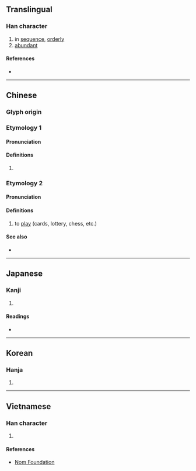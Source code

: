 {{character info/new}}
==Translingual==

===Han character===
{{Han char|rn=37|rad=大|as=06|sn=9|four=00430|canj=XYCK,YCK|ids=⿱亦大}}

# in [[sequence]], [[orderly]]
# [[abundant]]

====References====
* {{Han ref|kx=0252.050|dkj=05922|dj=0513.050|hdz=10540.030|uh=5955|ud=22869|bh=ABB3|bd=43955}}

----

==Chinese==
{{zh-forms}}

===Glyph origin===
{{Han etym}}

===Etymology 1===

====Pronunciation====
{{zh-pron
|m=yì
|c=jik6
|h=pfs=
|md=
|mn=xm,zz:e̍k/qz:ia̍k
|w=
|mc=y
|oc=y
|cat=
}}

====Definitions====
{{zh-hanzi}}

# {{rfdef|lang=zh}}

===Etymology 2===
{{zh-forms|alt=預,意,咿}}

====Pronunciation====
{{zh-pron
|mn=xm,zz,tw:ī
|cat=v
}}

====Definitions====
{{zh-hanzi}}

# {{lb|zh|Min Nan}} to [[play]] (cards, lottery, chess, etc.)

====See also====
* {{zh-l|耍|tr=sńg}}

----

==Japanese==

===Kanji===
{{ja-kanji|grade=|rs=大06}}

# {{defn|lang=ja|sort=大06}}

====Readings====
* {{ja-readings|kanon=えき|goon=やく|kun=か-さなる}}

----

==Korean==

===Hanja===
{{ko-hanja|hangeul=혁|rv=hyeok|mr=hyŏk}}

# {{defn|lang=ko|sort=大06}}

----

==Vietnamese==

===Han character===
{{vi-hantu|[[dịch]]|rs=大06}}

# {{defn|lang=vi|sort=大06}}

====References====
* [http://nomfoundation.org/common/nom_details.php?codepoint=5955 Nom Foundation]